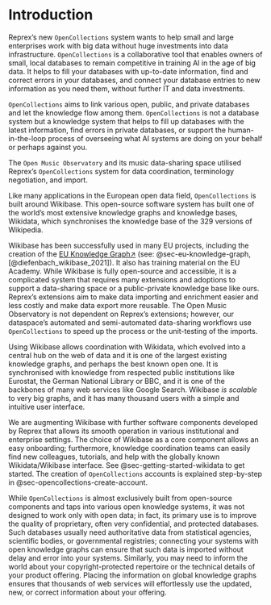 # Introduction {.unnumbered}

Reprex's new `OpenCollections` system wants to help small and large enterprises work with big data without huge investments into data infrastructure. `OpenCollections` is a collaborative tool that enables owners of small, local databases to remain competitive in training AI in the age of big data. It helps to fill your databases with up-to-date information, find and correct errors in your databases, and connect your database entries to new information as you need them, without further IT and data investments.

`OpenCollections` aims to link various open, public, and private databases and let the knowledge flow among them. `OpenCollections` is not a database system but a knowledge system that helps to fill up databases with the latest information, find errors in private databases, or support the human-in-the-loop process of overseeing what AI systems are doing on your behalf or perhaps against you.

The `Open Music Observatory` and its music data-sharing space utilised Reprex's `OpenCollections` system for data coordination, terminology negotiation, and import.

Like many applications in the European open data field, `OpenCollections` is built around Wikibase. This open-source software system has built one of the world's most extensive knowledge graphs and knowledge bases, Wikidata, which synchronises the knowledge base of the 329 versions of Wikipedia.

Wikibase has been successfully used in many EU projects, including the creation of the [EU Knowledge Graph↗](https://linkedopendata.eu/wiki/The_EU_Knowledge_Graph) (see: @sec-eu-knowledge-graph, [@diefenbach_wikibase_2021]). It also has training material on the EU Academy. While Wikibase is fully open-source and accessible, it is a complicated system that requires many extensions and adoptions to support a data-sharing space or a public-private knowledge base like ours. Reprex's extensions aim to make data importing and enrichment easier and less costly and make data export more reusable. The Open Music Observatory is not dependent on Reprex's extensions; however, our dataspace's automated and semi-automated data-sharing workflows use `OpenCollections` to speed up the process or the unit-testing of the imports.

Using Wikibase allows coordination with Wikidata, which evolved into a central hub on the web of data and it is one of the largest existing knowledge graphs, and perhaps the best known open one. It is synchronised with knowledge from respected public institutions like Eurostat, the German National Library or BBC, and it is one of the backbones of many web services like Google Search. Wikibase *is scalable* to very big graphs, and it has many thousand users with a simple and intuitive user interface.

We are augmenting Wikibase with further software components developed by Reprex that allows its smooth operation in various institutional and enterprise settings. The choice of Wikibase as a core component allows an easy onboarding; furthermore, knowledge coordination teams can easily find new colleagues, tutorials, and help with the globally known Wikidata/Wikibase interface. See @sec-getting-started-wikidata to get started. The creation of `OpenCollections` accounts is explained step-by-step in @sec-opencollections-create-account.

While `OpenCollections` is almost exclusively built from open-source components and taps into various open knowledge systems, it was not designed to work only with open data; in fact, its primary use is to improve the quality of proprietary, often very confidential, and protected databases. Such databases usually need authoritative data from statistical agencies, scientific bodies, or governmental registries; connecting your systems with open knowledge graphs can ensure that such data is imported without delay and error into your systems. Similarly, you may need to inform the world about your copyright-protected repertoire or the technical details of your product offering. Placing the information on global knowledge graphs ensures that thousands of web services will effortlessly use the updated, new, or correct information about your offering.
